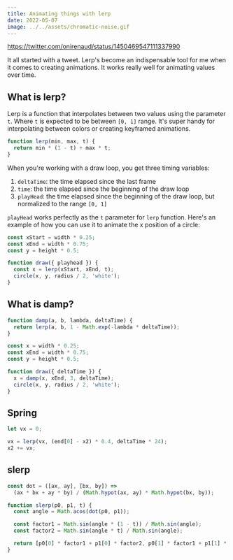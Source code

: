 ```yaml
---
title: Animating things with lerp
date: 2022-05-07
image: ../../assets/chromatic-noise.gif
---
```



<LerpyRects />

<!-- Damp is the new lerp -->

https://twitter.com/onirenaud/status/1450469547111337990

It all started with a tweet. Lerp's become an indispensable tool for me when it comes to creating animations. It works really well for animating values over time.

## What is lerp?

Lerp is a function that interpolates between two values using the parameter `t`. Where `t` is expected to be between `[0, 1]` range. It's super handy for interpolating between colors or creating keyframed animations.

```js
function lerp(min, max, t) {
  return min * (1 - t) + max * t;
}
```

When you're working with a draw loop, you get three timing variables:

1. `deltaTime`: the time elapsed since the last frame
2. `time`: the time elapsed since the beginning of the draw loop
3. `playHead`: the time elapsed since the beginning of the draw loop, but normalized to the range `[0, 1]`

`playHead` works perfectly as the `t` parameter for `lerp` function. Here's an example of how you can use it to animate the x position of a circle:

```js
const xStart = width * 0.25;
const xEnd = width * 0.75;
const y = height * 0.5;

function draw({ playhead }) {
  const x = lerp(xStart, xEnd, t);
  circle(x, y, radius / 2, 'white');
}
```

## What is damp?

```js
function damp(a, b, lambda, deltaTime) {
  return lerp(a, b, 1 - Math.exp(-lambda * deltaTime));
}
```

```js
const x = width * 0.25;
const xEnd = width * 0.75;
const y = height * 0.5;

function draw({ deltaTime }) {
  x = damp(x, xEnd, 3, deltaTime);
  circle(x, y, radius / 2, 'white');
}
```

## Spring

```js
let vx = 0;

vx = lerp(vx, (end[0] - x2) * 0.4, deltaTime * 24);
x2 += vx;
```

## slerp

```js
const dot = ([ax, ay], [bx, by]) =>
  (ax * bx + ay * by) / (Math.hypot(ax, ay) * Math.hypot(bx, by));

function slerp(p0, p1, t) {
  const angle = Math.acos(dot(p0, p1));

  const factor1 = Math.sin(angle * (1 - t)) / Math.sin(angle);
  const factor2 = Math.sin(angle * t) / Math.sin(angle);

  return [p0[0] * factor1 + p1[0] * factor2, p0[1] * factor1 + p1[1] * factor2];
}
```
